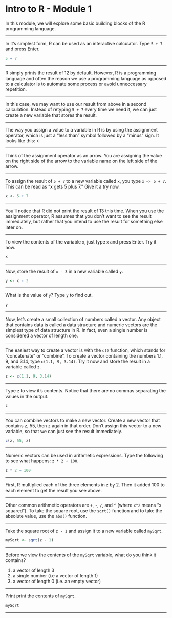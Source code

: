 Intro to R - Module 1
========================================================

In this module, we will explore some basic building blocks of the R programming language.

---

In it's simplest form, R can be used as an interactive calculator. Type `5 + 7` and press Enter.

```r
5 + 7
```

--- 

R simply prints the result of 12 by default. However, R is a programming language and often the reason we use a programming language as opposed to a calculator is to automate some process or avoid unneccessary repetition.

---

In this case, we may want to use our result from above in a second calculation. Instead of retyping `5 + 7` every time we need it, we can just create a new variable that stores the result.

---

The way you assign a value to a variable in R is by using the assignment operator, which is just a "less than" symbol followed by a "minus" sign. It looks like this: <-

---

Think of the assignment operator as an arrow. You are assigning the value on the right side of the arrow to the variable name on the left side of the arrow.

---

To assign the result of `5 + 7` to a new variable called `x`, you type `x <- 5 + 7`. This can be read as "x gets 5 plus 7." Give it a try now.

```r
x <- 5 + 7
```

---

You'll notice that R did not print the result of 13 this time. When you use the assignment operator, R assumes that you don't want to see the result immediately, but rather that you intend to use the result for something else later on.

---

To view the contents of the variable `x`, just type `x` and press Enter. Try it now.

```r
x
```
---

Now, store the result of `x - 3` in a new variable called `y`.

```r
y <- x - 3
```

---

What is the value of `y`? Type `y` to find out.

```r
y
```

---

Now, let's create a small collection of numbers called a vector. Any object that contains data is called a data structure and numeric vectors are the simplest type of data structure in R. In fact, even a single number is considered a vector of length one.

---

The easiest way to create a vector is with the `c()` function, which stands for "concatenate" or "combine". To create a vector containing the numbers 1.1, 9, and 3.14, type `c(1.1, 9, 3.14)`. Try it now and store the result in a variable called `z`.

```r
z <- c(1.1, 9, 3.14)
```

---

Type `z` to view it's contents. Notice that there are no commas separating the values in the output.

```r
z
```

---

You can combine vectors to make a new vector. Create a new vector that contains z, 55, then z again in that order. Don't assign this vector to a new variable, so that we can just see the result immediately.

```r
c(z, 55, z)
```

---

Numeric vectors can be used in arithmetic expressions. Type the following to see what happens: `z * 2 + 100`.

```r
z * 2 + 100
```

---

First, R multiplied each of the three elements in `z` by 2. Then it added 100 to each element to get the result you see above.

---

Other common arithmetic operators are `+`, `-`, `/`, and `^` (where `x^2` means "x squared"). To take the square root, use the `sqrt()` function and to take the absolute value, use the `abs()` function.

---

Take the square root of `z - 1` and assign it to a new variable called `mySqrt`.

```r
mySqrt <- sqrt(z - 1)
```

---

Before we view the contents of the `mySqrt` variable, what do you think it contains?

1. a vector of length 3
2. a single number (i.e a vector of length 1)
3. a vector of length 0 (i.e. an empty vector)

---

Print print the contents of `mySqrt`.

```r
mySqrt
```

---


